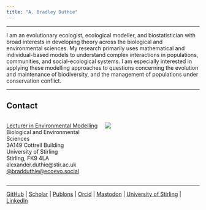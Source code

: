 ```yaml
---
title: "A. Bradley Duthie"
---
```


<hr>


I am an evolutionary ecologist, ecological modeller, and biostatistician with broad interests in developing theory across the biological and environmental sciences. My research primarily uses mathematical and individual-based models to understand complex interactions in populations, communities, and social-ecological systems. I am especially interested in applying these modelling approaches to questions concerning the evolution and maintenance of biodiversity, and the management of populations under conservation conflict. <br>

<hr>

## Contact


:::: {style="display: grid; grid-template-columns: 1fr 1fr; grid-column-gap: 10px;"}

::: {}

[Lecturer in Environmental Modelling](https://www.stir.ac.uk/people/256880)  
Biological and Environmental Sciences  
3A149 Cottrell Building  
University of Stirling  
Stirling, FK9 4LA  
alexander.duthie@stir.ac.uk  
 <a rel = "me" href = "https://ecoevo.social/@bradduthie">@bradduthie@ecoevo.social</a>

:::

::: {}


![](img/self.png)


:::

::::

<hr>


[GitHub](https://github.com/bradduthie) | [Scholar](https://scholar.google.co.uk/citations?user=l_pNM8QAAAAJ&hl=en) | [Publons](https://www.webofscience.com/wos/author/record/1592981) | [Orcid](https://orcid.org/0000-0001-8343-4995) | [Mastodon](https://ecoevo.social/@bradduthie) | [University of Stirling](https://www.stir.ac.uk/people/256880) | [LinkedIn](https://www.linkedin.com/in/bradduthie?trk=nav_responsive_tab_profile_pic)
